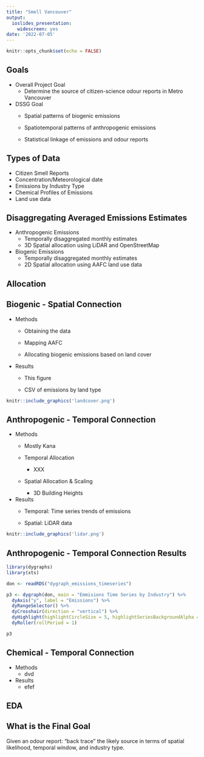 ```yaml
---
title: "Smell Vancouver"
output:
  ioslides_presentation:
    widescreen: yes
date: '2022-07-05'
---
```


```r
knitr::opts_chunk$set(echo = FALSE)
```

## Goals

-   Overall Project Goal
    -   Determine the source of citizen-science odour reports in Metro Vancouver
-   DSSG Goal
    -   Spatial patterns of biogenic emissions

    -   Spatiotemporal patterns of anthropogenic emissions

    -   Statistical linkage of emissions and odour reports

## Types of Data

-   Citizen Smell Reports
-   Concentration/Meteorological date
-   Emissions by Industry Type
-   Chemical Profiles of Emissions
-   Land use data

## Disaggregating Averaged Emissions Estimates

-   Anthropogenic Emissions
    -   Temporally disaggregated monthly estimates
    -   3D Spatial allocation using LiDAR and OpenStreetMap

-   Biogenic Emissions
    -   Temporally disaggregated monthly estimates
    -   2D Spatial allocation using AAFC land use data



## Allocation

```{=html}
<style>
.forceBreak { -webkit-column-break-after: always; break-after: column; }
</style>
```
## Biogenic - Spatial Connection {.columns-2 .smaller}

-   Methods
    -   Obtaining the data

    -   Mapping AAFC

    -   Allocating biogenic emissions based on land cover
-   Results
    -   This figure

    -   CSV of emissions by land type

<p class="forceBreak">

</p>

```r
knitr::include_graphics('landcover.png')
```

## Anthropogenic - Temporal Connection {.columns-2 .smaller}

-   Methods
    -   Mostly Kana

    -   Temporal Allocation

        -   XXX

    -   Spatial Allocation & Scaling

        -   3D Building Heights
-   Results
    -   Temporal: Time series trends of emissions

    -   Spatial: LiDAR data
    
<p class="forceBreak">

</p>

```r
knitr::include_graphics('lidar.png')
```


## Anthropogenic - Temporal Connection Results

```r
library(dygraphs)
library(xts)

don <- readRDS("dygraph_emissions_timeseries")

p3 <- dygraph(don, main = "Emmisions Time Series by Industry") %>%
  dyAxis("y", label = "Emissions") %>%
  dyRangeSelector() %>%
  dyCrosshair(direction = "vertical") %>%
  dyHighlight(highlightCircleSize = 5, highlightSeriesBackgroundAlpha = 0.2, hideOnMouseOut = FALSE) %>%
  dyRoller(rollPeriod = 1)

p3

```

## Chemical - Temporal Connection

-   Methods
    -   dvd
-   Results
    -   efef

## EDA

## What is the Final Goal
Given an odour report: “back trace” the likely source in terms of spatial likelihood, temporal window, and industry type. 
